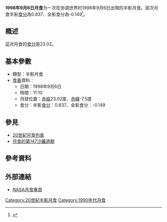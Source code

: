 {{Infobox lunar eclipse
| date        = 1998年9月6日
| time        = 11:10
| nature     = 半影月食
| saros       = 147
| gamma           = -1.106
| magnitude      = 半影食分：0.837<br/>全影食分：-0.149
| par_duration   = 
| tot_duration    = 
| chart               = Lunar eclipse chart close-1998Sep06.png
}}
'''1998年9月6日月食'''为一次在协调世界时1998年9月6日出現的半影月食。該次月食半影[[食分|食分]]為0.837、全影食分為-0.149<ref name="nasa_catalog_list">{{cite web|url=http://eclipse.gsfc.nasa.gov/LEcat/LE1901-2000.html|title=Lunar Eclipses: 1901 to 2000|language=en|publisher=[[NASA|NASA]]|archiveurl=https://web.archive.org/web/20080331031357/http://eclipse.gsfc.nasa.gov/LEcat/LE1901-2000.html|archivedate=2008-03-31|deadurl=yes|accessdate=2016-09-10}}</ref>。

== 概述 ==
這次月食的[[食分|食分]]是23.02。

== 基本參數 ==
{{NoteUTC}}
* 類型：半影月食
*[[食甚|食甚]]資料：
** 日期：1998年9月6日
** 時間：11:10
** 月球位置：[[赤經|赤經]]23.02度、[[赤緯|赤緯]]-7.5度
** 食分：半影[[食分|食分]]：0.837、全影食分：-0.149


== 參見 ==
{{portal box|天文學}}
* [[20世紀月食列表|20世紀月食列表]]
* [[月食的第147沙羅週期|月食的第147沙羅週期]]

== 參考資料 ==
{{reflist}}

== 外部連結 ==
* [http://eclipse.gsfc.nasa.gov/lunar.html NASA月食專頁]{{Wayback|url=http://eclipse.gsfc.nasa.gov/lunar.html |date=20181231235927 }}{{en icon}}
{{Lunar-eclipse-stub}}
{{月食}}

[[Category:20世紀半影月食|Category:20世紀半影月食]]
[[Category:1990年代月食|Category:1990年代月食]]